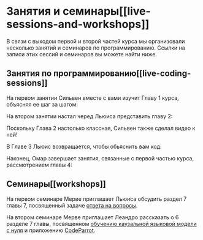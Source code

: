 # Занятия и семинары[[live-sessions-and-workshops]]

В связи с выходом первой и второй частей курса мы организовали несколько занятий и семинаров по программированию. Ссылки на записи этих сессий и семинаров вы можете найти ниже.

## Занятия по программированию[[live-coding-sessions]]

На первом занятии Сильвен вместе с вами изучит Главу 1 курса, объясняя ее шаг за шагом:

<Youtube id="aV4wfnIakSQ"/>

На втором занятии настал черед Льюиса представить главу 2:

<Youtube id="qEl7eORxpFA"/>

Поскольку Глава 2 настолько классная, Сильвен также сделал видео к ней!

<Youtube id="u4e8OGWYpPk"/>

В Главе 3 Льюис возвращается, чтобы обьяснить вам код:

<Youtube id="Be4s0dsbavM"/>

Наконец, Омар завершает занятия, связанные с первой частью курса, рассмотрением главы 4:

<Youtube id="1ATVsyBxu1I"/>

## Семинары[[workshops]]
На первом семинаре Мерве приглашает Льюиса обсудить раздел 7 главы 7, посвященный задаче [ответа на вопросы](https://huggingface.co/learn/nlp-course/ru/chapter7/7).

<div class="flex justify-center">
<Youtube id="Ihgk8kGLpIE"/>
</div>

На втором семинаре Мерве приглашает Леандро рассказать о 6 разделе 7 главы, посвященном [обучению каузальной языковой модели с нуля](https://huggingface.co/learn/nlp-course/ru/chapter7/6) и приложению [CodeParrot](https://huggingface.co/codeparrot).

<div class="flex justify-center">
<Youtube id="ExUR7w6xe94"/>

